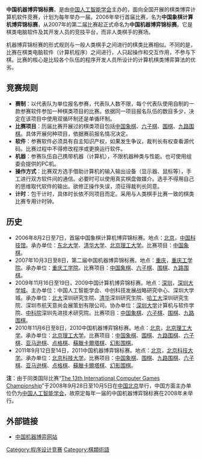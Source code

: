 '''中国机器博弈锦标赛'''，是由[[中国人工智能学会|中国人工智能学会]]主办的，面向全国开展的棋类博弈计算机软件竞赛，计划为每年举办一届。2006年举行首届比赛，名为'''中国象棋计算机博弈锦标赛'''，从2007年的第二届比赛起正式命名为'''中国机器博弈锦标赛'''。它是棋类电脑软件及其开发人员的竞技平台，而非人类棋手的赛场。

机器博弈锦标赛的形式规则与一般人类棋手之间进行的棋类比赛相似。不同的是，比赛在棋类电脑软件（计算机程序）之间进行，人只起操作和交互作用，不参与下棋。比赛的核心是比较各个队伍的程序开发人员所设计的计算机棋类博弈算法的优劣。

==竞赛规则==
* '''赛制'''：以代表队为单位报名参赛，代表队人数不限，每个代表队使用自制的一款参赛软件参加一种棋类项目的比赛。依据同一项目报名队伍的数目多少，决定在该项目中使用双循环制还是单循环制。
* '''比赛项目'''：历届比赛开展过的棋类项目包括[[中国象棋|中国象棋]]、[[六子棋|六子棋]]、[[围棋|围棋]]、[[九路围棋|九路围棋]]。具体开展何种项目，依据赛前报名情况决定。
* '''软件'''：参赛软件必须具有自主知识产权，如果发生争议，裁判长有权查看源代码。比赛过程中不得修改程序或更换运行软件。
* '''机器'''：参赛队伍自己携带机器（计算机），不限机器种类与性能。也可使用组委会提供的PC机。
* '''操作方式'''：比赛双方选手借助计算机的输入输出设备（显示器、鼠标等），手工进行双方软件间的通信。必要时可以使用真实棋盘做媒介。选手不得用自己的思维取代软件的输出。欲修正操作失误，须征得裁判长同意。
* '''计时'''：包干计时，具体时长依不同项目而定。采用与人类棋手比赛一致的棋类比赛专用计时钟。

==历史==
* 2006年8月2日至7日，首届中国象棋计算机博弈锦标赛。地点：[[北京|北京]]，[[中国科技馆|中国科技馆]]。承办单位：[[东北大学|东北大学]]、[[清华大学|清华大学]]、[[北京理工大学|北京理工大学]]。比赛项目：[[中国象棋|中国象棋]]。
* 2007年10月3日至8日，第二届中国机器博弈锦标赛。地点：[[重庆|重庆]]，[[重庆工学院|重庆工学院]]。承办单位：[[重庆工学院|重庆工学院]]。比赛项目：[[中国象棋|中国象棋]]、[[六子棋|六子棋]]、[[围棋|围棋]]、[[九路围棋|九路围棋]]。
* 2009年11月16日至19日，2009中国计算机博弈锦标赛。地点：[[深圳|深圳]]，[[深圳大学城|深圳大学城]]。主办单位：中国人工智能学会、中创科技发展战略研究中心、深圳大学城。承办单位：[[北京大學|北大]]深圳研究生院、[[清华|清华]]深圳研究生院、[[哈工大|哈工大]]深圳研究生院、深圳市航天意尚会展策划有限公司。协办单位：[[深圳大学|深圳大学]]计算机与软件学院、[[中国科学院|中科院]]深圳先进技术研究院。比赛项目：[[中国象棋|中国象棋]]、[[六子棋|六子棋]]、[[围棋|围棋]]、[[九路围棋|九路围棋]]。
* 2010年11月6日至8日，2010中国机器博弈锦标赛。地点：[[北京|北京]]，[[北京理工大学|北京理工大学]]。承办单位：[[北京理工大学|北京理工大学]]。比赛项目：[[中国象棋|中国象棋]]、[[围棋|围棋]]、[[九路围棋|九路围棋]]、[[六子棋|六子棋]]、[[亚马逊棋|亚马逊棋]]、[[点格棋|点格棋]]、[[蘇臘卡爾塔棋|蘇臘卡爾塔棋]]、[[幻影围棋|幻影围棋]]。
* 2011年9月12日至14日，2011中国机器博弈锦标赛。地点：[[北京|北京]]，[[北京科技大学|北京科技大学]]。承办单位：[[北京科技大学|北京科技大学]]。比赛项目：[[中国象棋|中国象棋]]、[[围棋|围棋]]、[[九路围棋|九路围棋]]、[[六子棋|六子棋]]、[[亚马逊棋|亚马逊棋]]、[[点格棋|点格棋]]、[[蘇臘卡爾塔棋|蘇臘卡爾塔棋]]、[[幻影围棋|幻影围棋]]。

'''注'''：由于同类国际比赛“[[奧林匹亞電腦遊戲程式競賽|The 13th International Computer Games Championship]]”于2008年9月28日至10月5日在[[中国|中国]][[北京|北京]]举行，中国方面主办单位仍为[[中国人工智能学会|中国人工智能学会]]，故原定每年一届的中国机器博弈锦标赛在2008年未举行。

==外部链接==
* [https://web.archive.org/web/20140517052550/http://caaigames.cn/ 中国机器博弈网站]

[[Category:程序设计竞赛|Category:程序设计竞赛]]
[[Category:棋類術語|Category:棋類術語]]